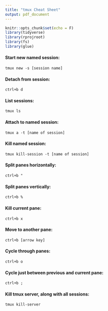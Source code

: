 ```yaml
---
title: "tmux Cheat Sheet"
output: pdf_document
---
```


```r
knitr::opts_chunk$set(echo = F)
library(tidyverse)
library(rprojroot)
library(fs)
library(glue)
```

#### Start new named session:
`tmux new -s [session name]`

#### Detach from session:
`ctrl+b d`

#### List sessions:
`tmux ls`

#### Attach to named session:
`tmux a -t [name of session]`

#### Kill named session:
`tmux kill-session -t [name of session]`

#### Split panes horizontally:
`ctrl+b "`

#### Split panes vertically:
`ctrl+b %`

#### Kill current pane:
`ctrl+b x`

#### Move to another pane:
`ctrl+b [arrow key]`

#### Cycle through panes:
`ctrl+b o`

#### Cycle just between previous and current pane:
`ctrl+b ;`

#### Kill tmux server, along with all sessions:
`tmux kill-server`




